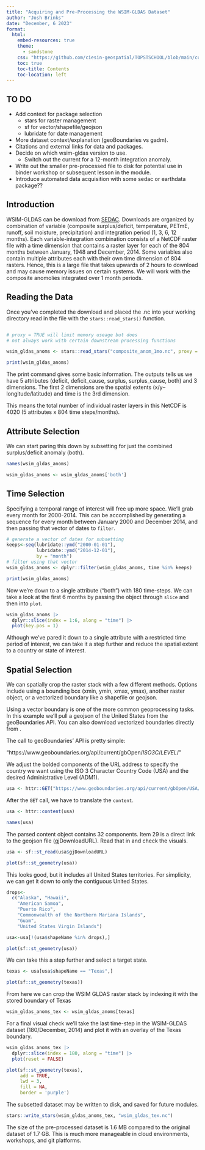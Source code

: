```yaml
---
title: "Acquiring and Pre-Processing the WSIM-GLDAS Dataset"
author: "Josh Brinks"
date: "December, 6 2023"
format:
  html:
    embed-resources: true
    theme: 
      - sandstone
    css: "https://github.com/ciesin-geospatial/TOPSTSCHOOL/blob/main/custom.scss"
    toc: true
    toc-title: Contents
    toc-location: left
---
```


## TO DO

  * Add context for package selection
    + stars for raster management
    + sf for vector/shapefile/geojson
    + lubridate for date management
  * More dataset context/explanation (geoBoundaries vs gadm).
  * Citations and external links for data and packages.
  * Decide on which wsim-gldas version to use.
    + Switch out the current for a 12-month integration anomaly. 
  * Write out the smaller pre-processed file to disk for potential use in binder workshop or subsequent lesson in the module.
  * Introduce automated data acquisition with some sedac or earthdata package??

## Introduction

WSIM-GLDAS can be download from [SEDAC](https://sedac.ciesin.columbia.edu/data/set/water-wsim-gldas-v1). Downloads are organized by combination of variable (composite surplus/deficit, temperature, PETmE, runoff, soil moisture, precipitation) and integration period (1, 3, 6, 12 months). Each variable-integration combination consists of a NetCDF raster file with a time dimension that contains a raster layer for each of the 804 months between January, 1948 and December, 2014. Some variables also contain multiple attributes each with their own time dimension of 804 rasters. Hence, this is a large file that takes upwards of 2 hours to download and may cause memory issues on certain systems. We will work with the composite anomolies integrated over 1 month periods. 

## Reading the Data

Once you've completed the download and placed the .nc into your working directory read in the file with the `stars::read_stars()` function.

```r

# proxy = TRUE will limit memory useage but does 
# not always work with certain downstream processing functions

wsim_gldas_anoms <- stars::read_stars("composite_anom_1mo.nc", proxy = FALSE)

print(wsim_gldas_anoms)
```

The print command gives some basic information. The outputs tells us we have 5 attributes (deficit, deficit_cause, surplus, surplus_cause, both) and 3 dimensions. The first 2 dimensions are the spatial extents (x/y--longitude/latitude) and time is the 3rd dimension. 

This means the total number of individual raster layers in this NetCDF is 4020 (5 attributes x 804 time steps/months).

## Attribute Selection

We can start paring this down by subsetting for just the combined surplus/deficit anomaly (both).

```r
names(wsim_gldas_anoms)

wsim_gldas_anoms <- wsim_gldas_anoms['both']
```
## Time Selection

Specifying a temporal range of interest will free up more space. We'll grab every month for 2000-2014. This can be accomplished by generating a sequence for every month between January 2000 and December 2014, and then passing that vector of dates to `filter`.


```r
# generate a vector of dates for subsetting
keeps<-seq(lubridate::ymd("2000-01-01"),
           lubridate::ymd("2014-12-01"), 
           by = "month")
# filter using that vector
wsim_gldas_anoms <- dplyr::filter(wsim_gldas_anoms, time %in% keeps)

print(wsim_gldas_anoms)
```

Now we're down to a single attribute ("both") with 180 time-steps. We can take a look at the first 6 months by passing the object through `slice` and then into `plot`.

```r
wsim_gldas_anoms |>
  dplyr::slice(index = 1:6, along = "time") |>
  plot(key.pos = 1)
```

Although we've pared it down to a single attribute with a restricted time period of interest, we can take it a step further and reduce the spatial extent to a country or state of interest. 

## Spatial Selection

We can spatially crop the raster stack with a few different methods. Options include using a bounding box (xmin, ymin, xmax, ymax), another raster object, or a vectorized boundary like a shapefile or geojson.

Using a vector boundary is one of the more common geoprocessing tasks. In this example we'll pull a geojson of the United States from the geoBoundaries API. You can also download vectorized boundaries directly from [](www.geoboundaries.org).

The call to geoBoundaries' API is pretty simple:

"https://www.geoboundaries.org/api/current/gbOpen/*ISO3C*/*LEVEL*/"

We adjust the bolded components of the URL address to specify the country we want using the ISO 3 Character Country Code (USA) and the desired Administrative Level (ADM1).

```r
usa <- httr::GET("https://www.geoboundaries.org/api/current/gbOpen/USA/ADM1/")
```

After the `GET` call, we have to translate the `content`.

```r
usa <- httr::content(usa)

names(usa)
```

The parsed content object contains 32 components. Item 29 is a direct link to the geojson file (gjDownloadURL). Read that in and check the visuals.

```r
usa <- sf::st_read(usa$gjDownloadURL)

plot(sf::st_geometry(usa))
```
This looks good, but it includes all United States territories. For simplicity, we can get it down to only the contiguous United States. 

```r
drops<-
  c("Alaska", "Hawaii", 
    "American Samoa",
    "Puerto Rico",
    "Commonwealth of the Northern Mariana Islands", 
    "Guam", 
    "United States Virgin Islands")

usa<-usa[!(usa$shapeName %in% drops),]

plot(sf::st_geometry(usa))
```

We can take this a step further and select a target state.


```r
texas <- usa[usa$shapeName == "Texas",]

plot(sf::st_geometry(texas))
```

From here we can crop the WSIM GLDAS raster stack by indexing it with the stored boundary of Texas


```r
wsim_gldas_anoms_tex <- wsim_gldas_anoms[texas]
```

For a final visual check we'll take the last time-step in the WSIM-GLDAS dataset (180/December, 2014) and plot it with an overlay of the Texas boundary.


```r
wsim_gldas_anoms_tex |>
  dplyr::slice(index = 180, along = "time") |>
  plot(reset = FALSE)

plot(sf::st_geometry(texas),
     add = TRUE,
     lwd = 3,
     fill = NA,
     border = 'purple')
```

The subsetted dataset may be written to disk, and saved for future modules.

```r
stars::write_stars(wsim_gldas_anoms_tex, "wsim_gldas_tex.nc")
```

The size of the pre-processed dataset is 1.6 MB compared to the original dataset of 1.7 GB. This is much more manageable in cloud environments, workshops, and git platforms. 
